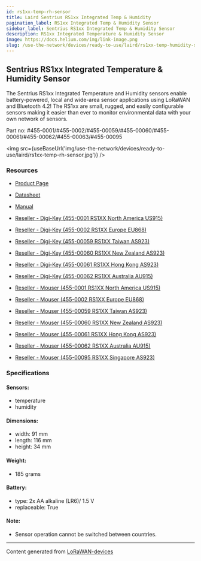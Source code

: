 ```yaml
---
id: rs1xx-temp-rh-sensor
title: Laird Sentrius RS1xx Integrated Temp & Humidity
pagination_label: RS1xx Integrated Temp & Humidity Sensor
sidebar_label: Sentrius RS1xx Integrated Temp & Humidity Sensor
description: RS1xx Integrated Temperature & Humidity Sensor
image: https://docs.helium.com/img/link-image.png
slug: /use-the-network/devices/ready-to-use/laird/rs1xx-temp-humidity-sensor
---
```



## Sentrius RS1xx Integrated Temperature & Humidity Sensor

The Sentrius RS1xx Integrated Temperature and Humidity sensors enable battery-powered, local and
wide-area sensor applications using LoRaWAN and Bluetooth 4.2! The RS1xx are small, rugged, and
easily configurable sensors making it easier than ever to monitor environmental data with your own
network of sensors.

Part no: #455-0001/#455-0002/#455-00059/#455-00060/#455-00061/#455-00062/#455-00063/#455-00095

<img src={useBaseUrl('img/use-the-network/devices/ready-to-use/laird/rs1xx-temp-rh-sensor.jpg')} />

### Resources

- [Product Page](https://www.lairdconnect.com/iot-devices/lorawan-iot-devices/sentrius-rs1xx-lora-enabled-sensors)
- [Datasheet](https://www.lairdconnect.com/documentation/product-brief-sentrius-rs1xx-integrated-temp-humidity-sensor)
- [Manual](https://www.lairdconnect.com/documentation/user-guide-sentrius-rs1xx-ext-openclosed-int-temphumidity-sensors)

- [Reseller - Digi-Key (455-0001 RS1XX North America US915)](https://www.digikey.com/en/products/detail/laird-connectivity-inc/455-0001/8023006)
- [Reseller - Digi-Key (455-0002 RS1XX Europe EU868)](https://www.digikey.co.uk/product-detail/en/laird-connectivity-inc/455-0002/455-0002-ND/8023004)
- [Reseller - Digi-Key (455-00059 RS1XX Taiwan AS923)](https://www.digikey.com/en/products/detail/laird-connectivity-inc/455-00059/10639011?s=N4IgTCBcDaICwFYEFoAM6EE4QF0C%2BQA)
- [Reseller - Digi-Key (455-00060 RS1XX New Zealand AS923)](https://www.digikey.com/en/products/detail/laird-connectivity-inc/455-00060/10639021?s=N4IgTCBcDaICwFYEFoAM6BsqQF0C%2BQA)
- [Reseller - Digi-Key (455-00061 RS1XX Hong Kong AS923)](https://www.digikey.com/en/products/detail/laird-connectivity-inc/455-00061/10639025?s=N4IgTCBcDaICwFYEFoAM6BsBGEBdAvkA)
- [Reseller - Digi-Key (455-00062 RS1XX Australia AU915)](https://www.digikey.com/en/products/detail/laird-connectivity-inc/455-00062/10639013?s=N4IgTCBcDaICwFYEFoAM6BsEC6BfIA)

- [Reseller - Mouser (455-0001 RS1XX North America US915)](https://www.mouser.com/ProductDetail/Laird-Connectivity/455-0001?qs=f9yNj16SXrLHWGWgPjEnvQ%3D%3D)
- [Reseller - Mouser (455-0002 RS1XX Europe EU868)](https://www.mouser.co.uk/ProductDetail/Laird-Connectivity/455-0002/?qs=f9yNj16SXrIAaoVm5TkfuA%3D%3D)
- [Reseller - Mouser (455-00059 RS1XX Taiwan AS923)](https://www.mouser.com/ProductDetail/Laird-Connectivity/455-00059?qs=%2Fha2pyFadug275OP%2F%252BIeOGqsiPUjgBUS3ujP7OCtiSiqAKHYcWnchQ%3D%3D)
- [Reseller - Mouser (455-00060 RS1XX New Zealand AS923)](https://www.mouser.com/ProductDetail/Laird-Connectivity/455-00060?qs=%2Fha2pyFaduiVPYR7juSnK4HtmUbAGQ%2FyY9G5NV4%2F5WnloWmX%2FDVRmg%3D%3D)
- [Reseller - Mouser (455-00061 RS1XX Hong Kong AS923)](https://www.mouser.com/ProductDetail/Laird-Connectivity/455-00061?qs=%2Fha2pyFaduiVPYR7juSnK65B4wN7scy2iXni0py6MqHs2gndLUPjTA%3D%3D)
- [Reseller - Mouser (455-00062 RS1XX Australia AU915)](https://www.mouser.com/ProductDetail/Laird-Connectivity/455-00062?qs=%2Fha2pyFaduiVPYR7juSnK7Z5c85KXbBGXG2burRb%252Bu%2Fiv4fNSMhC1g%3D%3D)
- [Reseller - Mouser (455-00095 RS1XX Singapore AS923)](https://www.mouser.com/ProductDetail/Laird-Connectivity/455-00095?qs=W%2FMpXkg%252BdQ5CxdiDQv0Dww%3D%3D)

### Specifications

#### Sensors:

- temperature
- humidity

#### Dimensions:

- width: 91 mm
- length: 116 mm
- height: 34 mm

#### Weight:

- 185 grams

#### Battery:

- type: 2x AA alkaline (LR6)/ 1.5 V
- replaceable: True

#### Note:

- Sensor operation cannot be switched between countries.

---

Content generated from [LoRaWAN-devices](https://github.com/TheThingsNetwork/lorawan-devices)
